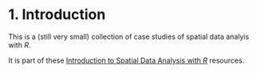 # 1. Introduction

This is a (still very small) collection of case studies of spatial data analyis with *R*. 

It is part of these [Introduction to Spatial Data Analysis with *R*](http://www.rspatial.org/terra) resources.



